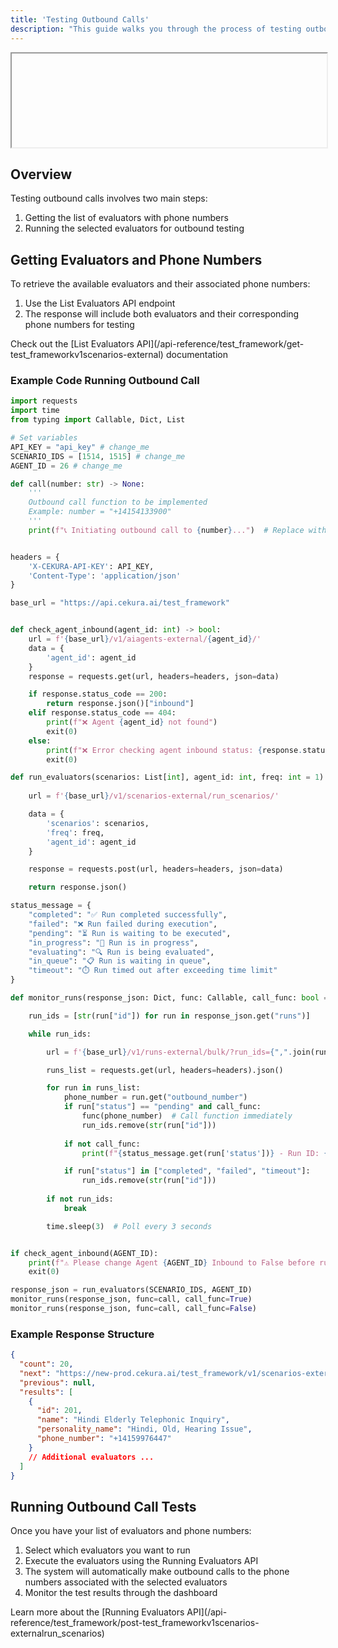 ```yaml
---
title: 'Testing Outbound Calls'
description: "This guide walks you through the process of testing outbound calls using evaluators. You'll learn how to retrieve evaluators with phone numbers and execute outbound call tests."
---
```


<iframe
 width="100%"
 
  style={{ aspectRatio: '16 / 9' }}
  src="https://www.tella.tv/video/advanced-voice-agent-testing-building-evals-2rnz/embed"
  frameborder="0"
  allow="accelerometer; autoplay; clipboard-write; encrypted-media; gyroscope; picture-in-picture"
  allowfullscreen
></iframe>

## Overview

Testing outbound calls involves two main steps:

1. Getting the list of evaluators with phone numbers
2. Running the selected evaluators for outbound testing

## Getting Evaluators and Phone Numbers

To retrieve the available evaluators and their associated phone numbers:

1. Use the List Evaluators API endpoint 
2. The response will include both evaluators and their corresponding phone numbers for testing

<Card title="API Reference" icon="link">
Check out the [List Evaluators API](/api-reference/test_framework/get-test_frameworkv1scenarios-external) documentation
</Card>

### Example Code Running Outbound Call
```python
import requests
import time
from typing import Callable, Dict, List

# Set variables
API_KEY = "api_key" # change_me
SCENARIO_IDS = [1514, 1515] # change_me
AGENT_ID = 26 # change_me

def call(number: str) -> None:
    '''
    Outbound call function to be implemented
    Example: number = "+14154133900"
    '''
    print(f"📞 Initiating outbound call to {number}...")  # Replace with actual call logic


headers = {
    'X-CEKURA-API-KEY': API_KEY,
    'Content-Type': 'application/json'
}

base_url = "https://api.cekura.ai/test_framework"


def check_agent_inbound(agent_id: int) -> bool:
    url = f'{base_url}/v1/aiagents-external/{agent_id}/'
    data = {
        'agent_id': agent_id
    }
    response = requests.get(url, headers=headers, json=data)

    if response.status_code == 200:
        return response.json()["inbound"]
    elif response.status_code == 404:
        print(f"❌ Agent {agent_id} not found")
        exit(0)
    else:
        print(f"❌ Error checking agent inbound status: {response.status_code}")
        exit(0)

def run_evaluators(scenarios: List[int], agent_id: int, freq: int = 1) -> Dict:
    
    url = f'{base_url}/v1/scenarios-external/run_scenarios/'

    data = {
        'scenarios': scenarios,
        'freq': freq,
        'agent_id': agent_id
    }

    response = requests.post(url, headers=headers, json=data)

    return response.json()

status_message = {
    "completed": "✅ Run completed successfully",
    "failed": "❌ Run failed during execution",
    "pending": "⏳ Run is waiting to be executed",
    "in_progress": "🔄 Run is in progress",
    "evaluating": "🔍 Run is being evaluated",
    "in_queue": "📋 Run is waiting in queue",
    "timeout": "⏱️ Run timed out after exceeding time limit"
}

def monitor_runs(response_json: Dict, func: Callable, call_func: bool = False) -> None:

    run_ids = [str(run["id"]) for run in response_json.get("runs")]

    while run_ids:

        url = f'{base_url}/v1/runs-external/bulk/?run_ids={",".join(run_ids)}'

        runs_list = requests.get(url, headers=headers).json()

        for run in runs_list:
            phone_number = run.get("outbound_number")
            if run["status"] == "pending" and call_func:
                func(phone_number)  # Call function immediately
                run_ids.remove(str(run["id"]))
            
            if not call_func:
                print(f"{status_message.get(run['status'])} - Run ID: {run['id']}, Phone: {phone_number}")

            if run["status"] in ["completed", "failed", "timeout"]:
                run_ids.remove(str(run["id"]))
        
        if not run_ids:
            break

        time.sleep(3)  # Poll every 3 seconds


if check_agent_inbound(AGENT_ID):
    print(f"⚠️ Please change Agent {AGENT_ID} Inbound to False before running this script")
    exit(0)

response_json = run_evaluators(SCENARIO_IDS, AGENT_ID)
monitor_runs(response_json, func=call, call_func=True)
monitor_runs(response_json, func=call, call_func=False)

```

### Example Response Structure

```json
{
  "count": 20,
  "next": "https://new-prod.cekura.ai/test_framework/v1/scenarios-external/?agent_id=4&page=2",
  "previous": null,
  "results": [
    {
      "id": 201,
      "name": "Hindi Elderly Telephonic Inquiry",
      "personality_name": "Hindi, Old, Hearing Issue",
      "phone_number": "+14159976447"
    }
    // Additional evaluators ...
  ]
}
```

## Running Outbound Call Tests

Once you have your list of evaluators and phone numbers:

1. Select which evaluators you want to run
2. Execute the evaluators using the Running Evaluators API
3. The system will automatically make outbound calls to the phone numbers associated with the selected evaluators
4. Monitor the test results through the dashboard

<Card title="API Reference" icon="link">
Learn more about the [Running Evaluators API](/api-reference/test_framework/post-test_frameworkv1scenarios-externalrun_scenarios)
</Card>

